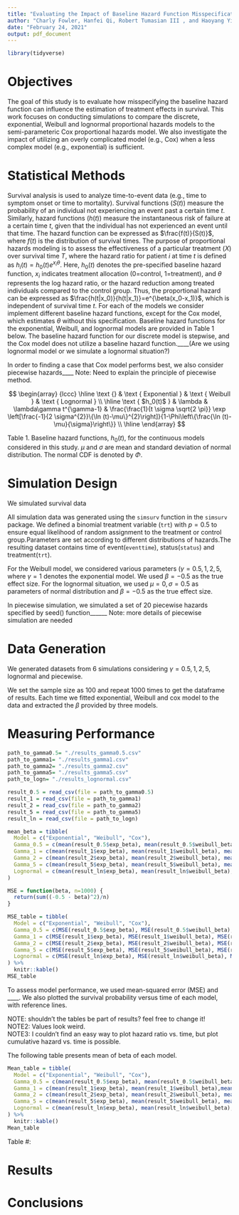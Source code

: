 ```yaml
---
title: "Evaluating the Impact of Baseline Hazard Function Misspecification on Treatment Effect Estimation"
author: "Charly Fowler, Hanfei Qi, Robert Tumasian III , and Haoyang Yi"
date: "February 24, 2021"
output: pdf_document
---
```


```r
library(tidyverse)
```

# Objectives

The goal of this study is to evaluate how misspecifying the baseline hazard function can influence the estimation of treatment effects in survival. This work focuses on conducting simulations to compare the discrete, exponential, Weibull and lognormal proportional hazards models to the semi-parameteric Cox proportional hazards model. We also investigate the impact of utilizing an overly complicated model (e.g., Cox) when a less complex model (e.g., exponential) is sufficient.

# Statistical Methods

Survival analysis is used to analyze time-to-event data (e.g., time to symptom onset or time to mortality). Survival functions ($S(t)$) measure the probability of an individual not experiencing an event past a certain time $t$. Similarly, hazard functions ($h(t)$) measure the instantaneous risk of failure at a certain time $t$, given that the individual has not experienced an event until that time. The hazard function can be expressed as $\frac{f(t)}{S(t)}$, where $f(t)$ is the distribution of survival times.\par

The purpose of proportional hazards modeling is to assess the effectiveness of a particular treatment ($X$) over survival time $T$, where the hazard ratio for patient $i$ at time $t$ is defined as $h_i(t)=h_0(t)e^{x_i\theta}$. Here, $h_0(t)$ denotes the pre-specified baseline hazard function, $x_i$ indicates treatment allocation (0=control, 1=treatment), and $\theta$ represents the log hazard ratio, or the hazard reduction among treated individuals compared to the control group. Thus, the proportional hazard can be expressed as $\frac{h(t|x_0)}{h(t|x_1)}=e^{\beta(x_0-x_1)}$, which is independent of survival time $t$.\par

For each of the models we consider implement different baseline hazard functions, except for the Cox model, which estimates $\theta$ without this specification. Baseline hazard functions for the exponential, Weibull, and lognormal models are provided in Table 1 below. The baseline hazard function for our discrete model is stepwise, and the Cox model does not utilize a baseline hazard function.____(Are we using lognormal model or we simulate a lognormal situation?)\par

In order to finding a case that Cox model performs best, we also consider piecewise hazards____
Note: Need to explain the principle of piecewise method.

$$
\begin{array} {lccc}
\hline \text {} & \text { Exponential } & \text { Weibull } & \text { Lognormal } \\
\hline
\text { $h_0(t)$ } & \lambda & \lambda\gamma t^{\gamma-1} & \frac{\frac{1}{t \sigma \sqrt{2 \pi}} \exp \left[\frac{-1}{2 \sigma^{2}}\{\ln (t)-\mu\}^{2}\right]}{1-\Phi\left\{\frac{\ln (t)-\mu}{\sigma}\right\}} \\
\hline
\end{array}
$$

Table 1. Baseline hazard functions, $h_0(t)$, for the continuous models considered in this study. $\mu$ and $\sigma$ are mean and standard deviation of normal distribution. The normal CDF is denoted by $\Phi$.

# Simulation Design

We simulated survival data

All simulation data was generated using the `simsurv` function in the `simsurv` package. We defined a binomial treatment variable (`trt`) with $p=0.5$ to ensure equal likelihood of random assignment to the treatment or control group.Parameters are set according to different distributions of hazards.The resulting dataset contains time of event(`eventtime`), status(`status`) and treatment(`trt`).

For the Weibull model, we considered various parameters ($\gamma=0.5,1,2,5$, where $\gamma=1$ denotes the exponential model. We used $\beta = -0.5$ as the true effect size. For the lognormal situation, we used $\mu = 0, \sigma = 0.5$ as parameters of normal distribution and $\beta = -0.5$ as the true effect size. 

In piecewise simulation, we simulated a set of 20 piecewise hazards specified by seed() function______
Note: more details of piecewise simulation are needed

# Data Generation

We generated datasets from 6 simulations considering $\gamma=0.5,1,2,5$, lognormal and piecewise.

We set the sample size as 100 and repeat 1000 times to get the dataframe of results. Each time we fitted exponential, Weibull and cox model to the data and extracted the $\beta$ provided by three models.

# Measuring Performance
```r
path_to_gamma0.5= "./results_gamma0.5.csv"
path_to_gamma1= "./results_gamma1.csv"
path_to_gamma2= "./results_gamma2.csv"
path_to_gamma5= "./results_gamma5.csv"
path_to_logn= "./results_lognormal.csv"

result_0.5 = read_csv(file = path_to_gamma0.5)
result_1 = read_csv(file = path_to_gamma1)
result_2 = read_csv(file = path_to_gamma2)
result_5 = read_csv(file = path_to_gamma5)
result_ln = read_csv(file = path_to_logn)

mean_beta = tibble(
  Model = c("Exponential", "Weibull", "Cox"),
  Gamma_0.5 = c(mean(result_0.5$exp_beta), mean(result_0.5$weibull_beta), mean(result_0.5$cox_beta)),
  Gamma_1 = c(mean(result_1$exp_beta), mean(result_1$weibull_beta), mean(result_1$cox_beta)),
  Gamma_2 = c(mean(result_2$exp_beta), mean(result_2$weibull_beta), mean(result_2$cox_beta)),
  Gamma_5 = c(mean(result_5$exp_beta), mean(result_5$weibull_beta), mean(result_5$cox_beta)),
  Lognormal = c(mean(result_ln$exp_beta), mean(result_ln$weibull_beta), mean(result_ln$cox_beta))
)

MSE = function(beta, n=1000) {
  return(sum((-0.5 - beta)^2)/n)
}

MSE_table = tibble(
  Model = c("Exponential", "Weibull", "Cox"),
  Gamma_0.5 = c(MSE(result_0.5$exp_beta), MSE(result_0.5$weibull_beta), MSE(result_0.5$cox_beta)),
  Gamma_1 = c(MSE(result_1$exp_beta), MSE(result_1$weibull_beta), MSE(result_1$cox_beta)),
  Gamma_2 = c(MSE(result_2$exp_beta), MSE(result_2$weibull_beta), MSE(result_2$cox_beta)),
  Gamma_5 = c(MSE(result_5$exp_beta), MSE(result_5$weibull_beta), MSE(result_5$cox_beta)),
  Lognormal = c(MSE(result_ln$exp_beta), MSE(result_ln$weibull_beta), MSE(result_ln$cox_beta))
) %>%
  knitr::kable()
MSE_table
```
To assess model performance, we used mean-squared error (MSE) and ____. We also plotted the survival probability versus time of each model, with reference lines.

NOTE: shouldn't the tables be part of results? feel free to change it!  
NOTE2: Values look weird.  
NOTE3: I couldn't find an easy way to plot hazard ratio vs. time, but plot cumulative hazard vs. time is possible.  

The following table presents mean of beta of each model.
```r
Mean_table = tibble(
  Model = c("Exponential", "Weibull", "Cox"),
  Gamma_0.5 = c(mean(result_0.5$exp_beta), mean(result_0.5$weibull_beta), mean(result_0.5$cox_beta)),
  Gamma_1 = c(mean(result_1$exp_beta), mean(result_1$weibull_beta),mean(result_1$cox_beta)),
  Gamma_2 = c(mean(result_2$exp_beta), mean(result_2$weibull_beta), mean(result_2$cox_beta)),
  Gamma_5 = c(mean(result_5$exp_beta), mean(result_5$weibull_beta), mean(result_5$cox_beta)),
  Lognormal = c(mean(result_ln$exp_beta), mean(result_ln$weibull_beta), mean(result_ln$cox_beta))
) %>%
  knitr::kable()
Mean_table
```

\begin{center}

\end{center}

Table #:

# Results


# Conclusions

